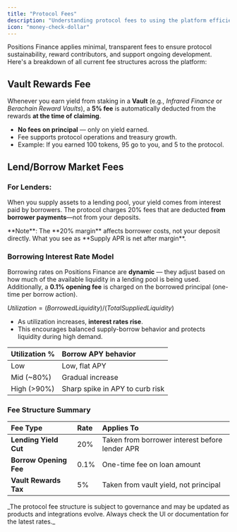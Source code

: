 ```yaml
---
title: "Protocol Fees"
description: "Understanding protocol fees to using the platform efficiently.  "
icon: "money-check-dollar"
---
```


Positions Finance applies minimal, transparent fees to ensure protocol sustainability, reward contributors, and support ongoing development. Here's a breakdown of all current fee structures across the platform:

## Vault Rewards Fee

Whenever you earn yield from staking in a **Vault** (e.g., _Infrared Finance_ or _Berachain Reward Vaults_), a **5% fee** is automatically deducted from the rewards **at the time of claiming**.

- **No fees on principal** — only on yield earned.
- Fee supports protocol operations and treasury growth.
- Example: If you earned 100 tokens, 95 go to you, and 5 to the protocol.

## Lend/Borrow Market Fees

### For Lenders:

When you supply assets to a lending pool, your yield comes from interest paid by borrowers. The protocol charges 20% fees that are deducted **from borrower payments**—not from your deposits.

<Note>
  **Note**: The **20% margin** affects borrower costs, not your deposit directly. What you see as **Supply APR is net after margin**.
</Note>

### Borrowing Interest Rate Model

Borrowing rates on Positions Finance are **dynamic** — they adjust based on how much of the available liquidity in a lending pool is being used. Additionally, a **0.1% opening fee** is charged on the borrowed principal (one-time per borrow action).

$Utilization = (Borrowed Liquidity) / (Total Supplied Liquidity)$

- As utilization increases, **interest rates rise**.
- This encourages balanced supply-borrow behavior and protects liquidity during high demand.

| Utilization % | Borrow APY behavior             |
| :------------ | :------------------------------ |
| Low           | Low, flat APY                   |
| Mid (~80%)    | Gradual increase                |
| High (\>90%)  | Sharp spike in APY to curb risk |

### Fee Structure Summary

| **Fee Type**           | **Rate** | **Applies To**                                 |
| :--------------------- | :------- | :--------------------------------------------- |
| **Lending Yield Cut**  | 20%      | Taken from borrower interest before lender APR |
| **Borrow Opening Fee** | 0.1%     | One-time fee on loan amount                    |
| **Vault Rewards Tax**  | 5%       | Taken from vault yield, not principal          |

<Info>
  _The protocol fee structure is subject to governance and may be updated as products and integrations evolve. Always check the UI or documentation for the latest rates._
</Info>